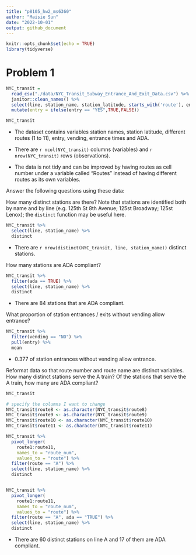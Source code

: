 ```yaml
---
title: "p8105_hw2_ms6360"
author: "Maisie Sun"
date: "2022-10-01"
output: github_document
---
```


```r
knitr::opts_chunk$set(echo = TRUE)
library(tidyverse)
```

# Problem 1

```r
NYC_transit = 
  read_csv("./data/NYC_Transit_Subway_Entrance_And_Exit_Data.csv") %>%
  janitor::clean_names() %>%
  select(line, station_name, station_latitude, starts_with('route'), entry, vending, entrance_type, ada) %>% 
  mutate(entry = ifelse(entry == "YES",TRUE,FALSE))

NYC_transit

```

* The dataset contains variables station names, station latitude, different routes (1 to 11), entry, vending, entrance times and ADA. 

* There are `r ncol(NYC_transit)` columns (variables) and `r nrow(NYC_transit)` rows (observations). 

* The data is not tidy and can be improved by having routes as cell number under a variable called "Routes" instead of having different routes as its own variables.

Answer the following questions using these data:

How many distinct stations are there? Note that stations are identified both by name and by line (e.g. 125th St 8th Avenue; 125st Broadway; 125st Lenox); the `distinct` function may be useful here.

```r
NYC_transit %>%
  select(line, station_name) %>%
  distinct
```

* There are `r nrow(distinct(NYC_transit, line, station_name))` distinct stations.

How many stations are ADA compliant?

```r
NYC_transit %>%
  filter(ada == TRUE) %>%
  select(line, station_name) %>%
  distinct
```

* There are 84 stations that are ADA compliant.

What proportion of station entrances / exits without vending allow entrance?

```r
NYC_transit %>%
  filter(vending == "NO") %>%
  pull(entry) %>%
  mean
```

* 0.377 of station entrances without vending allow entrance.

Reformat data so that route number and route name are distinct variables. How many distinct stations serve the A train? Of the stations that serve the A train, how many are ADA compliant?

```r
NYC_transit

# specify the columns I want to change
NYC_transit$route8 <- as.character(NYC_transit$route8)  
NYC_transit$route9 <- as.character(NYC_transit$route9)  
NYC_transit$route10 <- as.character(NYC_transit$route10)  
NYC_transit$route11 <- as.character(NYC_transit$route11)  

NYC_transit %>%
  pivot_longer(
    route1:route11,
    names_to = "route_num",
    values_to = "route") %>%
  filter(route == "A") %>%
  select(line, station_name) %>%
  distinct


NYC_transit %>%
  pivot_longer(
    route1:route11,
    names_to = "route_num",
    values_to = "route") %>%
  filter(route == "A", ada == "TRUE") %>%
  select(line, station_name) %>%
  distinct
```

* There are 60 distinct stations on line A and 17 of them are ADA compliant.
